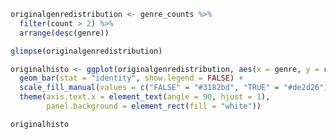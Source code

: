 ```r
originalgenredistribution <- genre_counts %>%
  filter(count > 2) %>%
  arrange(desc(genre))

glimpse(originalgenredistribution)

originalhisto <- ggplot(originalgenredistribution, aes(x = genre, y = count, fill = count > 10)) +
  geom_bar(stat = "identity", show.legend = FALSE) +  
  scale_fill_manual(values = c("FALSE" = "#3182bd", "TRUE" = "#de2d26")) +
  theme(axis.text.x = element_text(angle = 90, hjust = 1),
        panel.background = element_rect(fill = "white"))

originalhisto

```

